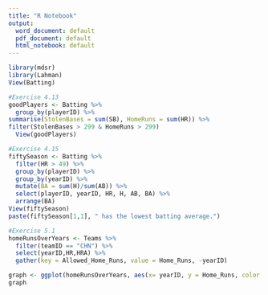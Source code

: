 ---
title: "R Notebook"
output:
  word_document: default
  pdf_document: default
  html_notebook: default
---

```{r}
library(mdsr)
library(Lahman)
View(Batting)
```

```{r}
#Exercise 4.13
goodPlayers <- Batting %>%
  group_by(playerID) %>%
summarise(StolenBases = sum(SB), HomeRuns = sum(HR)) %>%
filter(StolenBases > 299 & HomeRuns > 299)
  View(goodPlayers)
```

```{r}
#Exercise 4.15
fiftySeason <- Batting %>%
  filter(HR > 49) %>%
  group_by(playerID) %>%
  group_by(yearID) %>%
  mutate(BA = sum(H)/sum(AB)) %>%
  select(playerID, yearID, HR, H, AB, BA) %>%
  arrange(BA) 
View(fiftySeason)
paste(fiftySeason[1,1], " has the lowest batting average.")
```

```{r}
#Exercise 5.1
homeRunsOverYears <- Teams %>% 
  filter(teamID == "CHN") %>% 
  select(yearID,HR,HRA) %>% 
  gather(key = Allowed_Home_Runs, value = Home_Runs, -yearID)

graph <- ggplot(homeRunsOverYears, aes(x= yearID, y = Home_Runs, color = Allowed_Home_Runs)) + geom_point() + geom_smooth(method = "lm", se = FALSE)
graph
```